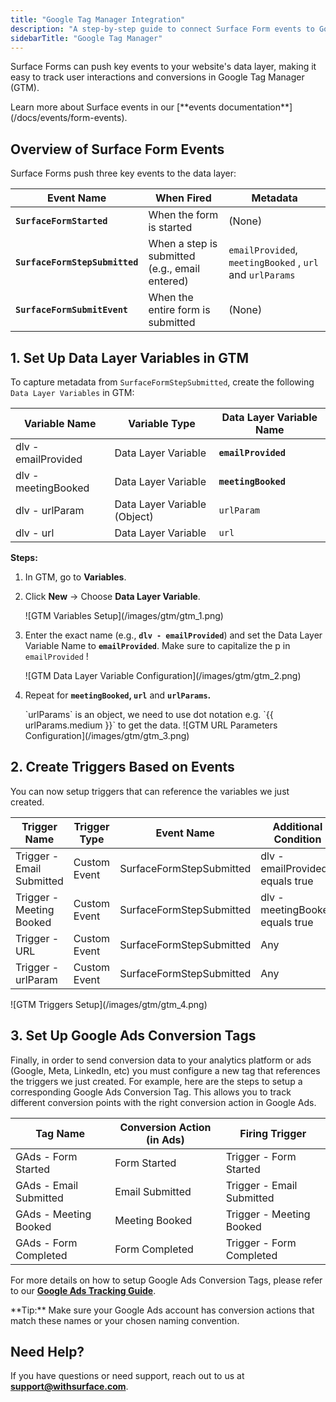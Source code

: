 ```yaml
---
title: "Google Tag Manager Integration"
description: "A step-by-step guide to connect Surface Form events to Google Tag Manager (GTM)"
sidebarTitle: "Google Tag Manager"
---
```


Surface Forms can push key events to your website's data layer, making it easy to track user interactions and conversions in Google Tag Manager (GTM).

<Info>
Learn more about Surface events in our [**events documentation**](/docs/events/form-events).
</Info>

## Overview of Surface Form Events

Surface Forms push three key events to the data layer:

| **Event Name** | **When Fired** | Metadata |
| --- | --- | --- |
| **`SurfaceFormStarted`** | When the form is started | (None) |
| **`SurfaceFormStepSubmitted`** | When a step is submitted (e.g., email entered) | `emailProvided`, `meetingBooked` , `url` and `urlParams`  |
| **`SurfaceFormSubmitEvent`** | When the entire form is submitted | (None) |

## 1. Set Up Data Layer Variables in GTM

To capture metadata from `SurfaceFormStepSubmitted`, create the following `Data Layer Variables`  in GTM:

| **Variable Name** | **Variable Type** | **Data Layer Variable Name** |
| --- | --- | --- |
| dlv - emailProvided | Data Layer Variable | **`emailProvided`** |
| dlv - meetingBooked | Data Layer Variable | **`meetingBooked`** |
| dlv - urlParam | Data Layer Variable (Object) | `urlParam` |
| dlv - url | Data Layer Variable | `url` |

**Steps:**

1. In GTM, go to **Variables**.
2. Click **New** → Choose **Data Layer Variable**.
    <Frame>
    ![GTM Variables Setup](/images/gtm/gtm_1.png)
    </Frame>
3. Enter the exact name (e.g., **`dlv - emailProvided`**) and set the Data Layer Variable Name to **`emailProvided`**. Make sure to capitalize the p in `emailProvided` !
    <Frame>
    ![GTM Data Layer Variable Configuration](/images/gtm/gtm_2.png)
    </Frame>
4. Repeat for **`meetingBooked`, `url`**  and **`urlParams`.**
    
    <Info>
    `urlParams` is an object, we need to use dot notation e.g. `{{ urlParams.medium }}` to get the data.
    </Info>
    <Frame>
    ![GTM URL Parameters Configuration](/images/gtm/gtm_3.png)
    </Frame>

## 2. Create Triggers Based on Events

You can now setup triggers that can reference the variables we just created.

| **Trigger Name** | **Trigger Type** | **Event Name** | **Additional Condition** |
| --- | --- | --- | --- |
| Trigger - Email Submitted | Custom Event | SurfaceFormStepSubmitted | dlv - emailProvided equals true |
| Trigger - Meeting Booked | Custom Event | SurfaceFormStepSubmitted | dlv - meetingBooked equals true |
| Trigger - URL | Custom Event | SurfaceFormStepSubmitted | Any |
| Trigger - urlParam | Custom Event | SurfaceFormStepSubmitted | Any |

<Frame>
![GTM Triggers Setup](/images/gtm/gtm_4.png)
</Frame>

## 3. Set Up Google Ads Conversion Tags

Finally, in order to send conversion data to your analytics platform or ads (Google, Meta, LinkedIn, etc) you must configure a new tag that references the triggers we just created. For example, here are the steps to setup a corresponding Google Ads Conversion Tag. This allows you to track different conversion points with the right conversion action in Google Ads.

| **Tag Name** | **Conversion Action (in Ads)** | **Firing Trigger** |
| --- | --- | --- |
| GAds - Form Started | Form Started | Trigger - Form Started |
| GAds - Email Submitted | Email Submitted | Trigger - Email Submitted |
| GAds - Meeting Booked | Meeting Booked | Trigger - Meeting Booked |
| GAds - Form Completed | Form Completed | Trigger - Form Completed |

For more details on how to setup Google Ads Conversion Tags, please refer to our [**Google Ads Tracking Guide**](https://docs.withsurface.com/guides/google-ads-tracking).

<Info>
**Tip:** Make sure your Google Ads account has conversion actions that match these names or your chosen naming convention.
</Info>


## Need Help?

If you have questions or need support, reach out to us at [**support@withsurface.com**](mailto:support@withsurface.com).
